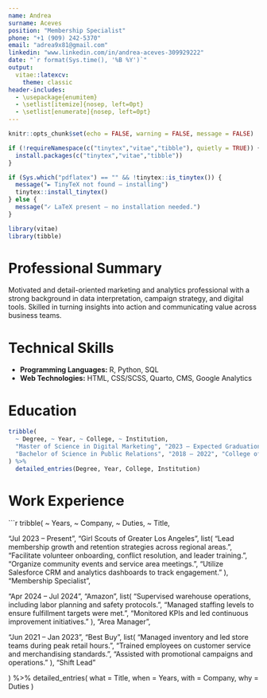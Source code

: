 ```yaml
---
name: Andrea
surname: Aceves
position: "Membership Specialist"
phone: "+1 (909) 242-5370"
email: "adrea9x81@gmail.com"
linkedin: "www.linkedin.com/in/andrea-aceves-309929222"
date: "`r format(Sys.time(), '%B %Y')`"
output: 
  vitae::latexcv:
    theme: classic
header-includes:
  - \usepackage{enumitem}
  - \setlist[itemize]{nosep, left=0pt}
  - \setlist[enumerate]{nosep, left=0pt}
---
```


```r
knitr::opts_chunk$set(echo = FALSE, warning = FALSE, message = FALSE)

if (!requireNamespace(c("tinytex","vitae","tibble"), quietly = TRUE)) {
  install.packages(c("tinytex","vitae","tibble"))
}

if (Sys.which("pdflatex") == "" && !tinytex::is_tinytex()) {                    
  message("► TinyTeX not found – installing")
  tinytex::install_tinytex()        
} else {
  message("✓ LaTeX present – no installation needed.")
}

library(vitae)
library(tibble)
```

# Professional Summary

Motivated and detail-oriented marketing and analytics professional with a strong background in data interpretation, campaign strategy, and digital tools. Skilled in turning insights into action and communicating value across business teams.

# Technical Skills

- **Programming Languages:** R, Python, SQL  
- **Web Technologies:** HTML, CSS/SCSS, Quarto, CMS, Google Analytics

# Education

```r
tribble(
  ~ Degree, ~ Year, ~ College, ~ Institution,
  "Master of Science in Digital Marketing", "2023 – Expected Graduation 2025", "College of Business", "Cal Poly Pomona",
  "Bachelor of Science in Public Relations", "2018 – 2022", "College of Letters, Arts, and Social Sciences", "Cal Poly Pomona"
) %>%
  detailed_entries(Degree, Year, College, Institution)
```

# Work Experience

```r
tribble(
  ~ Years, ~ Company, ~ Duties, ~ Title,

  "Jul 2023 – Present", "Girl Scouts of Greater Los Angeles",
  list(
    "Lead membership growth and retention strategies across regional areas.",
    "Facilitate volunteer onboarding, conflict resolution, and leader training.",
    "Organize community events and service area meetings.",
    "Utilize Salesforce CRM and analytics dashboards to track engagement."
  ),
  "Membership Specialist",

  "Apr 2024 – Jul 2024", "Amazon",
  list(
    "Supervised warehouse operations, including labor planning and safety protocols.",
    "Managed staffing levels to ensure fulfillment targets were met.",
    "Monitored KPIs and led continuous improvement initiatives."
  ),
  "Area Manager",

  "Jun 2021 – Jan 2023", "Best Buy",
  list(
    "Managed inventory and led store teams during peak retail hours.",
    "Trained employees on customer service and merchandising standards.",
    "Assisted with promotional campaigns and operations."
  ),
  "Shift Lead"

) %>%
  detailed_entries(
    what = Title,
    when = Years,
    with = Company,
    why = Duties
  )
